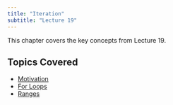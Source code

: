 ```yaml
---
title: "Iteration"
subtitle: "Lecture 19"
---
```


This chapter covers the key concepts from Lecture 19.

## Topics Covered

* [Motivation](motivation.qmd)
* [For Loops](for-loops.qmd)
* [Ranges](ranges.qmd)

